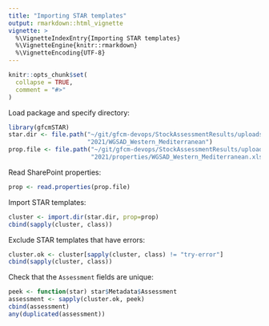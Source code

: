 ```yaml
---
title: "Importing STAR templates"
output: rmarkdown::html_vignette
vignette: >
  %\VignetteIndexEntry{Importing STAR templates}
  %\VignetteEngine{knitr::rmarkdown}
  %\VignetteEncoding{UTF-8}
---
```


```r
knitr::opts_chunk$set(
  collapse = TRUE,
  comment = "#>"
)
```

Load package and specify directory:

```r
library(gfcmSTAR)
star.dir <- file.path("~/git/gfcm-devops/StockAssessmentResults/uploads",
                      "2021/WGSAD_Western_Mediterranean")
prop.file <- file.path("~/git/gfcm-devops/StockAssessmentResults/uploads",
                       "2021/properties/WGSAD_Western_Mediterranean.xlsx")
```

Read SharePoint properties:

```r
prop <- read.properties(prop.file)
```

Import STAR templates:

```r
cluster <- import.dir(star.dir, prop=prop)
cbind(sapply(cluster, class))
```

Exclude STAR templates that have errors:

```r
cluster.ok <- cluster[sapply(cluster, class) != "try-error"]
cbind(sapply(cluster, class))
```

Check that the `Assessment` fields are unique:

```r
peek <- function(star) star$Metadata$Assessment
assessment <- sapply(cluster.ok, peek)
cbind(assessment)
any(duplicated(assessment))
```
